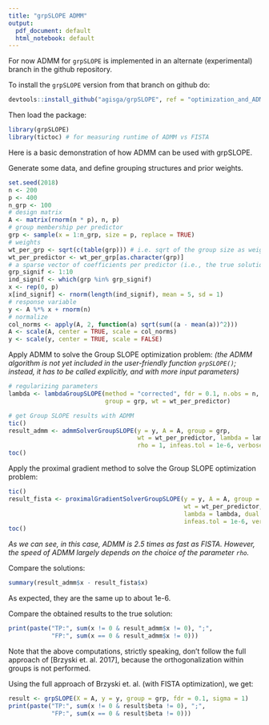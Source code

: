 ```yaml
---
title: "grpSLOPE ADMM"
output:
  pdf_document: default
  html_notebook: default
---
```


For now ADMM for `grpSLOPE` is implemented in an alternate (experimental) branch in the github repository.

To install the `grpSLOPE` version from that branch on github do:

```r
devtools::install_github("agisga/grpSLOPE", ref = "optimization_and_ADMM")
```

Then load the package:

```r
library(grpSLOPE)
library(tictoc) # for measuring runtime of ADMM vs FISTA
```

Here is a basic demonstration of how ADMM can be used with grpSLOPE.

Generate some data, and define grouping structures and prior weights.

```r
set.seed(2018)
n <- 200
p <- 400
n_grp <- 100
# design matrix
A <- matrix(rnorm(n * p), n, p)
# group membership per predictor
grp <- sample(x = 1:n_grp, size = p, replace = TRUE)
# weights
wt_per_grp <- sqrt(c(table(grp))) # i.e. sqrt of the group size as weight for each group
wt_per_predictor <- wt_per_grp[as.character(grp)]
# a sparse vector of coefficients per predictor (i.e., the true solution)
grp_signif <- 1:10
ind_signif <- which(grp %in% grp_signif)
x <- rep(0, p)
x[ind_signif] <- rnorm(length(ind_signif), mean = 5, sd = 1)
# response variable
y <- A %*% x + rnorm(n)
# normalize
col_norms <- apply(A, 2, function(a) sqrt(sum((a - mean(a))^2)))
A <- scale(A, center = TRUE, scale = col_norms)
y <- scale(y, center = TRUE, scale = FALSE)
```

Apply ADMM to solve the Group SLOPE optimization problem:
_(the ADMM algorithm is not yet included in the user-friendly function `grpSLOPE()`;
instead, it has to be called explicitly, and with more input parameters)_

```r
# regularizing parameters
lambda <- lambdaGroupSLOPE(method = "corrected", fdr = 0.1, n.obs = n,
                           group = grp, wt = wt_per_predictor)

# get Group SLOPE results with ADMM
tic()
result_admm <- admmSolverGroupSLOPE(y = y, A = A, group = grp,
                                    wt = wt_per_predictor, lambda = lambda,
                                    rho = 1, infeas.tol = 1e-6, verbose = FALSE)
toc()
```

Apply the proximal gradient method to solve the Group SLOPE optimization problem:

```r
tic()
result_fista <- proximalGradientSolverGroupSLOPE(y = y, A = A, group = grp,
                                                 wt = wt_per_predictor,
                                                 lambda = lambda, dual.gap.tol = 1e-6,
                                                 infeas.tol = 1e-6, verbose = FALSE)
toc()
```

*As we can see, in this case, ADMM is 2.5 times as fast as FISTA. However, the speed of ADMM largely depends on the choice of the parameter `rho`.*

Compare the solutions:

```r
summary(result_admm$x - result_fista$x)
```

As expected, they are the same up to about 1e-6.

Compare the obtained results to the true solution:

```r
print(paste("TP:", sum(x != 0 & result_admm$x != 0), ";", 
            "FP:", sum(x == 0 & result_admm$x != 0)))
```

Note that the above computations, strictly speaking, don't follow the full approach of [Brzyski et. al. 2017], because the orthogonalization within groups is not performed.

Using the full approach of Brzyski et. al. (with FISTA optimization), we get:

```r
result <- grpSLOPE(X = A, y = y, group = grp, fdr = 0.1, sigma = 1)
print(paste("TP:", sum(x != 0 & result$beta != 0), ";",
            "FP:", sum(x == 0 & result$beta != 0)))
```

